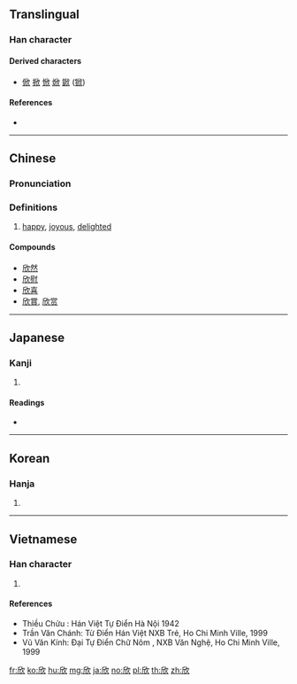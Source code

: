 {{also|忻}}
==Translingual==

===Han character===
{{Han char|rn=76|rad=欠|as=04|sn=8|four=77282|canj=HLNO|ids=⿰斤欠}}

====Derived characters====
* [[俽]] [[掀]] [[惞]] [[焮]] [[鍁]] ([[锨]])

====References====
* {{Han ref|kx=0566.040|dkj=16008|dj=0954.160|hdz=32135.120|uh=6B23}}

----

==Chinese==
{{zh-forms}}

===Pronunciation===
{{zh-pron
|m=xīn
|c=jan1
|mc=y
|oc=y
|ma=
|cat=a
}}

===Definitions===
# [[happy]], [[joyous]], [[delighted]]

====Compounds====
* [[欣然]]
* [[欣慰]]
* [[欣喜]]
* [[欣賞]], [[欣赏]]

----

==Japanese==

===Kanji===
{{ja-kanji|grade=|rs=欠04}}

# {{defn|lang=ja|sort=欠04}}

====Readings====
* {{ja-readings|goon=[[こん]] (kon)|kanon=[[きん]] (kin)|kanyoon=[[ごん]] (gon)|kun=[[よろこぶ]] (yorokobu)}}

----

==Korean==

===Hanja===
{{ko-hanja|hangeul=흔|eumhun=|rv=heun|mr=hŭn|y=hun}}

# {{defn|lang=ko|sort=欠04}}

----

==Vietnamese==

===Han character===
{{vi-readings|rs=欠04|hanviet=[[hân]], [[hơn]], [[hoen]], [[hớn]], [[hăng]]}}

# {{defn|lang=vi|sort=欠04}}

====References====
* Thiều Chửu : Hán Việt Tự Điển Hà Nội 1942
* Trần Văn Chánh: Từ Điển Hán Việt NXB Trẻ, Ho Chi Minh Ville, 1999
* Vũ Văn Kính: Đại Tự Điển Chữ Nôm , NXB Văn Nghệ, Ho Chi Minh Ville, 1999

[[fr:欣]]
[[ko:欣]]
[[hu:欣]]
[[mg:欣]]
[[ja:欣]]
[[no:欣]]
[[pl:欣]]
[[th:欣]]
[[zh:欣]]